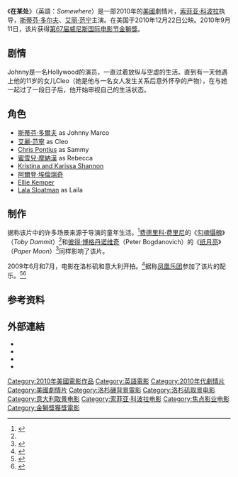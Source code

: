 {{noteTA
|T=zh-hk:迷失某地; zh-hans:在某处;
|G1=Show
|1=zh-hk:迷失某地; zh-hans:在某处;
}}
{{Infobox film
| name           = 在某处
| original_name = Somewhere
| image          =  Somewhere_Poster.jpeg
| caption        = 電影海報
| director       = [[索菲亚·科波拉|索菲亚·科波拉]]
| producer       = [[弗雷德·鲁斯|弗雷德·鲁斯]]（Fred Roos）<br />[[索菲亚·科波拉|索菲亚·科波拉]]<br />[[弗朗西斯·福特·科波拉|弗朗西斯·福特·科波拉]]<br />[[罗曼·科波拉|罗曼·科波拉]]（Roman Coppola）<br />保罗·拉萨姆<br />G·麦克·布朗
| writer         = 索菲亚·科波拉
| starring       = [[斯蒂芬·多尔夫|斯蒂芬·多尔夫]]（Stephen Dorff）<br />[[艾丽·范宁|艾丽·范宁]]（Elle Fanning）<br />[[本尼西奥·德尔·托罗|本尼西奥·德尔·托罗]]（Benicio del Toro）<br />[[米歇尔·莫娜汉|米歇尔·莫娜汉]]（Michelle Monaghan）<br />[[克里斯·庞蒂斯|克里斯·庞蒂斯]]（Chris Pontius）<br/>[[西蒙娜·文图拉|西蒙娜·文图拉]]（Simona Ventura）
| music          = {{tsl|en|Phoenix (band)|鳳凰樂隊}}
| cinematography = [[哈里斯·萨维德斯|哈里斯·萨维德斯]]（Harris Savides）
| editing        = [[莎拉·弗莱克|莎拉·弗莱克]]（Sarah Flack）
| studio         = [[American_Zoetrope|American Zoetrope]]
| distributor    = [[焦點電影|焦點電影]]（Focus Features）
| released       = {{start date|2010|09|3}}<ref>{{Cite web |url=http://www.labiennale.org/en/cinema/festival/screenings/sept3.html |title=67th Venice International Film Festival, 3 September |access-date=2010-09-19 |archive-url=https://web.archive.org/web/20100924074403/http://www.labiennale.org/en/cinema/festival/screenings/sept3.html |archive-date=2010-09-24 |dead-url=yes }}</ref><small>（[[第67届威尼斯国际电影节|威尼斯电影节]]）</small><br />{{start date|2010|12|22}}<small>（美國）</small>
| runtime        = 98分钟<ref>{{Cite web |url=http://www.allocine.ca/film/fichefilm_gen_cfilm=145724.html |title=存档副本 |accessdate=2010-09-13 |archive-date=2011-01-03 |archive-url=https://web.archive.org/web/20110103023425/http://www.allocine.ca/film/fichefilm_gen_cfilm=145724.html |dead-url=no }}</ref>
| country        = [[美國電影|美国]]
| language       = 英语
| budget         = 
| gross          = 
| cn_name        = 在某处
| hk_name        = 迷失某地
}}
《'''在某处'''》（英語：''Somewhere''）是一部2010年的[[美國電影|美國]]劇情片，[[索菲亚·科波拉|索菲亚·科波拉]]执导，[[斯蒂芬·多尔夫|斯蒂芬·多尔夫]]、[[艾丽·范宁|艾丽·范宁]]主演。在美国于2010年12月22日公映。2010年9月11日，该片获得[[第67届威尼斯国际电影节|第67届威尼斯国际电影节]][[金獅獎_(威尼斯影展)|金獅獎]]。

==剧情==
Johnny是一名Hollywood的演员，一直过着放纵与空虚的生活。直到有一天他遇上他的11岁的女儿Cleo（她是他与一名女人发生关系后意外怀孕的产物），在与她一起过了一段日子后，他开始审视自己的生活状态。

==角色==
* [[斯蒂芬·多爾夫|斯蒂芬·多爾夫]] as Johnny Marco
* [[艾麗·范寧|艾麗·范寧]] as Cleo
* [[Chris_Pontius|Chris Pontius]] as Sammy
* [[蜜雪兒·摩納漢|蜜雪兒·摩納漢]] as Rebecca
* [[Kristina_and_Karissa_Shannon|Kristina and Karissa Shannon]]
* [[阿爾登·埃倫瑞奇|阿爾登·埃倫瑞奇]]
* [[Ellie_Kemper|Ellie Kemper]]
* [[Lala_Sloatman|Lala Sloatman]] as Laila

==制作==
据称该片中的许多场景来源于导演的童年生活。<ref name="Corriere">{{cite journal | last=Grassi | first=Giovanni | url=http://archiviostorico.corriere.it/2009/agosto/26/Sofia_Coppola_mio_nuovo_film_co_9_090826048.shtml | title=Sofia Coppola: il mio nuovo film sulle orme del Fellini più dark | journal=[[Corriere_della_Sera|Corriere della Sera]] | date=August 26, 2009 | accessdate=September 1, 2009 | archiveurl=https://www.webcitation.org/5qPRgpGyT?url=http://archiviostorico.corriere.it/2009/agosto/26/Sofia_Coppola_mio_nuovo_film_co_9_090826048.shtml | archivedate=2010-06-11 | author= | dead-url=no }}</ref>[[费德里科·费里尼|费德里科·费里尼]]的《[[勾魂懾魄|勾魂懾魄]]》（''Toby Dammit''）<ref name="Corriere" />和[[彼得·博格丹诺维奇|彼得·博格丹诺维奇]]（Peter Bogdanovich）的《[[纸月亮_(电影)|纸月亮]]》（''Paper Moon''）<ref>{{cite journal | last=Wilson | first=Owen | authorlink=Owen Wilson | url=http://www.interviewmagazine.com/film/stephen-dorff/5/ | title=Stephen Dorff | journal=[[Interview_(magazine)|Interview Magazine]] | date=August 2009 | accessdate=September 1, 2009 | archiveurl=https://www.webcitation.org/5qPRpMKMR?url=http://www.interviewmagazine.com/film/stephen-dorff/5/ | archivedate=2010-06-11 | author= | dead-url=no }}</ref>同样影响了该片。

2009年6月和7月，电影在洛杉矶和意大利开拍。<ref>{{cite news |title = Sofia Coppola books Marmont film |first = Tatiana |last = Siegel |url = http://www.variety.com/article/VR1118002519.html?categoryid=13&cs=1&nid=2564 |work = [[Variety_(magazine)|Variety]] |date = April 16, 2009 |accessdate = June 11, 2010 |archive-date = 2010-04-07 |archive-url = https://web.archive.org/web/20100407054931/http://www.variety.com/article/VR1118002519.html?categoryid=13&cs=1&nid=2564 |dead-url = no }}</ref>据称[[凤凰乐团|凤凰乐团]]参加了该片的配乐。<ref>{{cite news |title = Phoenix Talk Soundtrack To New Sofia Coppola Film, 'Somewhere' |first = James |last = Montgomery |url = http://www.mtv.com/news/articles/1637333/20100419/phoenix.jhtml |work = [[MTV_News|MTV News]] |date = April 19, 2010 |accessdate = June 11, 2010 |archiveurl = https://www.webcitation.org/5qPQDU0N5?url=http://www.mtv.com/news/articles/1637333/20100419/phoenix.jhtml |archivedate = 2010-06-11 |dead-url = no }}</ref><ref>{{cite news |title = Grammy-winning band Phoenix rewarded for patience |first = Greg |last = Cochrane |url = http://news.bbc.co.uk/newsbeat/hi/music/newsid_10050000/newsid_10056700/10056729.stm |work = [[BBC_News|BBC News]] |date = February 8, 2010 |accessdate = June 11, 2010 |archiveurl = https://www.webcitation.org/5qPQJY1kW?url=http://news.bbc.co.uk/newsbeat/hi/music/newsid_10050000/newsid_10056700/10056729.stm |archivedate = 2010-06-11 |dead-url = no }}</ref>

==参考资料==
{{reflist}}

==外部連結==
* {{official|http://focusfeatures.com/film/somewhere/}}
* {{imdb title|id=1421051|title=在某处}}
* {{douban|3683521|title=在某处}}
* {{rotten-tomatoes|id=somewhere_2010|title=在某处}}

{{Sofia Coppola}}
{{金獅獎得獎作品}}
{{DEFAULTSORT:Somewhere}}
[[Category:2010年美國電影作品|Category:2010年美國電影作品]]
[[Category:英語電影|Category:英語電影]]
[[Category:2010年代劇情片|Category:2010年代劇情片]]
[[Category:美國劇情片|Category:美國劇情片]]
[[Category:洛杉磯背景電影|Category:洛杉磯背景電影]]
[[Category:洛杉矶取景电影|Category:洛杉矶取景电影]]
[[Category:意大利取景电影|Category:意大利取景电影]]
[[Category:索菲亚·科波拉电影|Category:索菲亚·科波拉电影]]
[[Category:焦点影业电影|Category:焦点影业电影]]
[[Category:金獅獎獲獎電影|Category:金獅獎獲獎電影]]